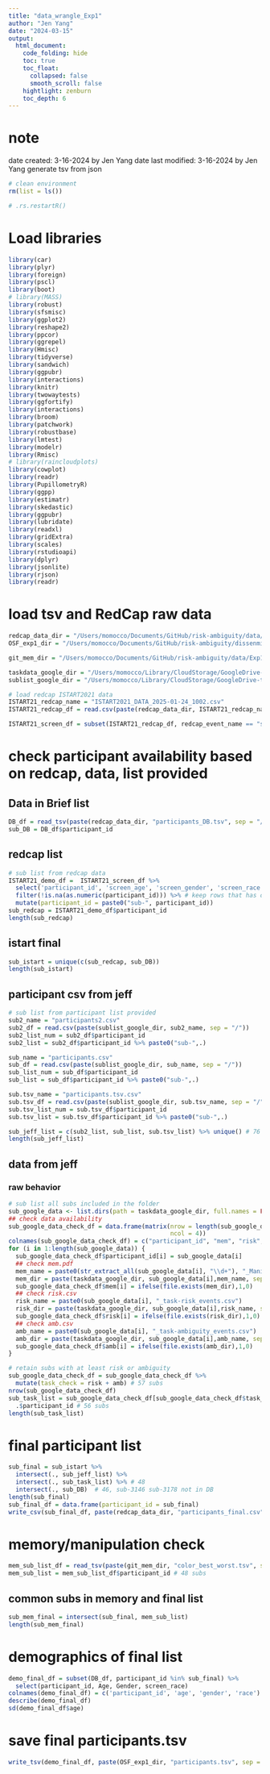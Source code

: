 ```yaml
---
title: "data_wrangle_Exp1"
author: "Jen Yang"
date: "2024-03-15"
output: 
  html_document:
    code_folding: hide
    toc: true
    toc_float:
      collapsed: false
      smooth_scroll: false
    hightlight: zenburn
    toc_depth: 6
---
```


# note
date created: 3-16-2024 by Jen Yang
date last modified: 3-16-2024 by Jen Yang
generate tsv from json
```r
# clean environment
rm(list = ls())
```

```r
# .rs.restartR()
```

# Load libraries
```r
library(car)
library(plyr)
library(foreign)
library(pscl)
library(boot)
# library(MASS)
library(robust)
library(sfsmisc)
library(ggplot2)
library(reshape2)
library(ppcor)
library(ggrepel)
library(Hmisc)
library(tidyverse)
library(sandwich)
library(ggpubr)
library(interactions)
library(knitr)
library(twowaytests)
library(ggfortify)
library(interactions)
library(broom)
library(patchwork)
library(robustbase)
library(lmtest)
library(modelr)
library(Rmisc)
# library(raincloudplots)
library(cowplot)
library(readr)
library(PupillometryR)
library(ggpp)
library(estimatr)
library(skedastic)
library(ggpubr)
library(lubridate)
library(readxl)
library(gridExtra)
library(scales)
library(rstudioapi)
library(dplyr)
library(jsonlite)
library(rjson)
library(readr)
```

# load tsv and RedCap raw data
```r
redcap_data_dir = "/Users/momocco/Documents/GitHub/risk-ambiguity/data/Exp1"
OSF_exp1_dir = "/Users/momocco/Documents/GitHub/risk-ambiguity/dissenminate/OSF_upload/beh_risk_amb_Exp1"

git_mem_dir = "/Users/momocco/Documents/GitHub/risk-ambiguity/data/Exp1/memory"

taskdata_google_dir = "/Users/momocco/Library/CloudStorage/GoogleDrive-tun51150@temple.edu/.shortcut-targets-by-id/1Yd_mABZr2-erO8s2c0GuJSs36TfUycDa/Limited_Info/Experiment_1/risk_amb/data/subject_data_compressed"
sublist_google_dir = "/Users/momocco/Library/CloudStorage/GoogleDrive-tun51150@temple.edu/.shortcut-targets-by-id/1Yd_mABZr2-erO8s2c0GuJSs36TfUycDa/Limited_Info/Experiment_1/risk_amb/data/"

# load redcap ISTART2021 data
ISTART21_redcap_name = "ISTART2021_DATA_2025-01-24_1002.csv"
ISTART21_redcap_df = read.csv(paste(redcap_data_dir, ISTART21_redcap_name, sep = "/"))

ISTART21_screen_df = subset(ISTART21_redcap_df, redcap_event_name == "screening_process_arm_1")
```

# check participant availability based on redcap, data, list provided
## Data in Brief list
```r
DB_df = read_tsv(paste(redcap_data_dir, "participants_DB.tsv", sep = "/"), show_col_types = F)
sub_DB = DB_df$participant_id
```

## redcap list
```r
# sub list from redcap data
ISTART21_demo_df =  ISTART21_screen_df %>% 
  select('participant_id', 'screen_age', 'screen_gender', 'screen_race', 'screen_ethnicity_games') %>% 
  filter(!is.na(as.numeric(participant_id))) %>% # keep rows that has only numbers in participant_id
  mutate(participant_id = paste0("sub-", participant_id))
sub_redcap = ISTART21_demo_df$participant_id
length(sub_redcap)
```

## istart final
```r
sub_istart = unique(c(sub_redcap, sub_DB))
length(sub_istart)
```
## participant csv from jeff
```r
# sub list from participant list provided
sub2_name = "participants2.csv"
sub2_df = read.csv(paste(sublist_google_dir, sub2_name, sep = "/"))
sub2_list_num = sub2_df$participant_id
sub2_list = sub2_df$participant_id %>% paste0("sub-",.)

sub_name = "participants.csv"
sub_df = read.csv(paste(sublist_google_dir, sub_name, sep = "/"))
sub_list_num = sub_df$participant_id
sub_list = sub_df$participant_id %>% paste0("sub-",.)

sub.tsv_name = "participants.tsv.csv"
sub.tsv_df = read.csv(paste(sublist_google_dir, sub.tsv_name, sep = "/"))
sub.tsv_list_num = sub.tsv_df$participant_id
sub.tsv_list = sub.tsv_df$participant_id %>% paste0("sub-",.)

sub_jeff_list = c(sub2_list, sub_list, sub.tsv_list) %>% unique() # 76
length(sub_jeff_list)
```

## data from jeff
### raw behavior
```r
# sub list all subs included in the folder
sub_google_data <- list.dirs(path = taskdata_google_dir, full.names = FALSE, recursive = FALSE)
## check data availability
sub_google_data_check_df = data.frame(matrix(nrow = length(sub_google_data), 
                                             ncol = 4))
colnames(sub_google_data_check_df) = c("participant_id", "mem", "risk", "amb")
for (i in 1:length(sub_google_data)) {
  sub_google_data_check_df$participant_id[i] = sub_google_data[i]
  ## check mem.pdf
  mem_name = paste0(str_extract_all(sub_google_data[i], "\\d+"), "_ManipulationCheck.pdf")
  mem_dir = paste(taskdata_google_dir, sub_google_data[i],mem_name, sep = "/" )
  sub_google_data_check_df$mem[i] = ifelse(file.exists(mem_dir),1,0)
  ## check risk.csv
  risk_name = paste0(sub_google_data[i], "_task-risk_events.csv")
  risk_dir = paste(taskdata_google_dir, sub_google_data[i],risk_name, sep = "/" )
  sub_google_data_check_df$risk[i] = ifelse(file.exists(risk_dir),1,0)
  ## check amb.csv
  amb_name = paste0(sub_google_data[i], "_task-ambiguity_events.csv")
  amb_dir = paste(taskdata_google_dir, sub_google_data[i],amb_name, sep = "/" )
  sub_google_data_check_df$amb[i] = ifelse(file.exists(amb_dir),1,0)
}

# retain subs with at least risk or ambiguity
sub_google_data_check_df = sub_google_data_check_df %>% 
  mutate(task_check = risk + amb) # 57 subs
nrow(sub_google_data_check_df)
sub_task_list = sub_google_data_check_df[sub_google_data_check_df$task_check >0,] %>% 
  .$participant_id # 56 subs
length(sub_task_list)
```

# final participant list
```r
sub_final = sub_istart %>% 
  intersect(., sub_jeff_list) %>%
  intersect(., sub_task_list) %>% # 48
  intersect(., sub_DB)  # 46, sub-3146 sub-3178 not in DB
length(sub_final)
sub_final_df = data.frame(participant_id = sub_final)
write_csv(sub_final_df, paste(redcap_data_dir, "participants_final.csv", sep = "/"))
```

# memory/manipulation check
```r
mem_sub_list_df = read_tsv(paste(git_mem_dir, "color_best_worst.tsv", sep = "/"), show_col_types = FALSE)
mem_sub_list = mem_sub_list_df$participant_id # 48 subs
```
## common subs in memory and final list
```r
sub_mem_final = intersect(sub_final, mem_sub_list)
length(sub_mem_final)
```
# demographics of final list
```r
demo_final_df = subset(DB_df, participant_id %in% sub_final) %>% 
  select(participant_id, Age, Gender, screen_race)
colnames(demo_final_df) = c('participant_id', 'age', 'gender', 'race')
describe(demo_final_df)
sd(demo_final_df$age)
```
# save final participants.tsv
```r
write_tsv(demo_final_df, paste(OSF_exp1_dir, "participants.tsv", sep = "/"))
```


<!-- # tsv based on json (to delete. replicate of another dataset and data paper) -->
<!-- ```{r} -->
<!-- # list all existing jsons -->
<!-- json_all = list.files(path = phenotype_dir, pattern = ".json") -->
<!-- n_json = length(json_all) -->

<!-- # extract and save each questionnaire based on json info -->
<!-- for (i in 1:n_json) { # the ith questionnaire's json -->
<!--   # i = 14 -->
<!--   print(i) -->
<!--   tsv_name_i = strsplit(json_all[i], "\\.")[[1]][1] -->
<!--   print(tsv_name_i) -->
<!--   json_df_i <- jsonlite::fromJSON(paste(phenotype_dir, json_all[i], sep = "/")) -->
<!--   json_names_i = names(json_df_i) -->
<!--   # print(json_names_i) -->
<!--   items_i = json_names_i[2:length(json_names_i)] -->
<!--   print(items_i) -->
<!--   N_items_i = length(items_i) -->
<!--   item_name_check = items_i[1] %in% var_combined_names -->
<!--   if (item_name_check == 1) { -->
<!--     ISTART21_df = ISTART21_combined_df -->
<!--     print("combined") -->
<!--     questionnaire_df_i = ISTART21_df[, c("participant_id", items_i)] -->
<!--     tvs_df_i = merge(sublist, questionnaire_df_i, by = "participant_id", all.x = TRUE) # merge with sublist -->
<!--   } else { -->
<!--     ISTART21_df = ISTART21_redcap_df -->
<!--     print("redcap") -->
<!--     questionnaire_df_i = ISTART21_df[, c("participant_id", items_i)] -->
<!--     questionnaire_df_i$check = rowSums(is.na(questionnaire_df_i[,items_i])) # find completely empty rows -->
<!--     questionnaire_df_i = questionnaire_df_i[questionnaire_df_i$check < (N_items_i-1),] # remove completely empty rows -->
<!--     tvs_df_i = merge(sublist, questionnaire_df_i, by = "participant_id", all.x = TRUE) # merge with sublist -->
<!--   } -->

<!--   write_tsv(tvs_df_i, file = paste(phenotype_dir, paste(tsv_name_i, "tsv", sep = "."), sep = "/")) -->
<!-- } -->
<!-- ``` -->










